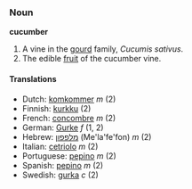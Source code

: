 ===Noun===
'''cucumber'''

# A vine in the [[gourd]] family, ''Cucumis sativus''.
# The edible [[fruit]] of the cucumber vine.

====Translations====
*Dutch: [[komkommer]] ''m'' (2)
*Finnish: [[kurkku]] (2)
*French: [[concombre]] ''m'' (2)
*German: [[Gurke]] ''f'' (1, 2)
*Hebrew: [[מלפפון]] (Me'la'fe'fon) ''m'' (2)
*Italian: [[cetriolo]] ''m'' (2)
*Portuguese: [[pepino#Portuguese|pepino]] ''m'' (2)
*Spanish: [[pepino#Spanish|pepino]] ''m'' (2)
*Swedish: [[gurka]] ''c'' (2)